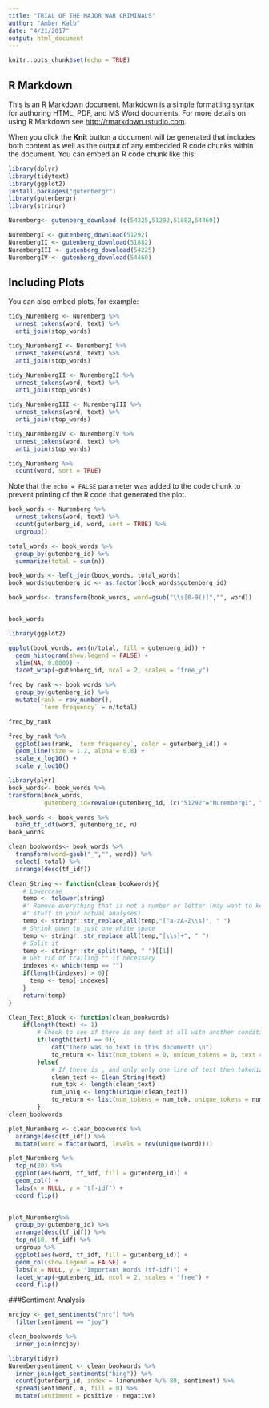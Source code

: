 ```yaml
---
title: "TRIAL OF THE MAJOR WAR CRIMINALS"
author: "Amber Kalb"
date: "4/21/2017"
output: html_document
---
```


```r
knitr::opts_chunk$set(echo = TRUE)
```

## R Markdown

This is an R Markdown document. Markdown is a simple formatting syntax for authoring HTML, PDF, and MS Word documents. For more details on using R Markdown see <http://rmarkdown.rstudio.com>.

When you click the **Knit** button a document will be generated that includes both content as well as the output of any embedded R code chunks within the document. You can embed an R code chunk like this:

```r
library(dplyr)
library(tidytext)
library(ggplot2)
install.packages("gutenbergr")
library(gutenbergr)
library(stringr)

Nuremberg<- gutenberg_download (c(54225,51292,51882,54460))

NurembergI <- gutenberg_download(51292)
NurembergII <- gutenberg_download(51882)
NurembergIII <- gutenberg_download(54225)
NurembergIV <- gutenberg_download(54460)
```

## Including Plots

You can also embed plots, for example:

```r
tidy_Nuremberg <- Nuremberg %>%
  unnest_tokens(word, text) %>%
  anti_join(stop_words)

tidy_NurembergI <- NurembergI %>%
  unnest_tokens(word, text) %>%
  anti_join(stop_words)

tidy_NurembergII <- NurembergII %>%
  unnest_tokens(word, text) %>%
  anti_join(stop_words)

tidy_NurembergIII <- NurembergIII %>%
  unnest_tokens(word, text) %>%
  anti_join(stop_words)

tidy_NurembergIV <- NurembergIV %>%
  unnest_tokens(word, text) %>%
  anti_join(stop_words)

tidy_Nuremberg %>%
  count(word, sort = TRUE)
```

Note that the `echo = FALSE` parameter was added to the code chunk to prevent printing of the R code that generated the plot.

```r
book_words <- Nuremberg %>%
  unnest_tokens(word, text) %>%
  count(gutenberg_id, word, sort = TRUE) %>%
  ungroup()

total_words <- book_words %>% 
  group_by(gutenberg_id) %>% 
  summarize(total = sum(n))

book_words <- left_join(book_words, total_words)
book_words$gutenberg_id <- as.factor(book_words$gutenberg_id)

book_words<- transform(book_words, word=gsub("\\s[0-9()]","", word))


book_words

```

```r

library(ggplot2)

ggplot(book_words, aes(n/total, fill = gutenberg_id)) +
  geom_histogram(show.legend = FALSE) +
  xlim(NA, 0.0009) +
  facet_wrap(~gutenberg_id, ncol = 2, scales = "free_y")
```

```r
freq_by_rank <- book_words %>% 
  group_by(gutenberg_id) %>% 
  mutate(rank = row_number(), 
         `term frequency` = n/total)

freq_by_rank
```

```r
freq_by_rank %>% 
  ggplot(aes(rank, `term frequency`, color = gutenberg_id)) + 
  geom_line(size = 1.2, alpha = 0.8) + 
  scale_x_log10() +
  scale_y_log10()
```




```r
library(plyr)
book_words<- book_words %>% 
transform(book_words,
          gutenberg_id=revalue(gutenberg_id, (c("51292"="NurembergI", "51882"="NurembergII", "54225"="NurembergIII", "54460"="NurembergIV"))))

book_words <- book_words %>%
  bind_tf_idf(word, gutenberg_id, n)
book_words
```

```r

clean_bookwords<- book_words %>%
  transform(word=gsub("_","", word)) %>% 
  select(-total) %>%
  arrange(desc(tf_idf))

Clean_String <- function(clean_bookwords){
    # Lowercase
    temp <- tolower(string)
    #' Remove everything that is not a number or letter (may want to keep more 
    #' stuff in your actual analyses). 
    temp <- stringr::str_replace_all(temp,"[^a-zA-Z\\s]", " ")
    # Shrink down to just one white space
    temp <- stringr::str_replace_all(temp,"[\\s]+", " ")
    # Split it
    temp <- stringr::str_split(temp, " ")[[1]]
    # Get rid of trailing "" if necessary
    indexes <- which(temp == "")
    if(length(indexes) > 0){
      temp <- temp[-indexes]
    } 
    return(temp)
}

Clean_Text_Block <- function(clean_bookwords)
    if(length(text) <= 1)
        # Check to see if there is any text at all with another conditional
        if(length(text) == 0){
            cat("There was no text in this document! \n")
            to_return <- list(num_tokens = 0, unique_tokens = 0, text = "")
        }else{
            # If there is , and only only one line of text then tokenize it
            clean_text <- Clean_String(text)
            num_tok <- length(clean_text)
            num_uniq <- length(unique(clean_text))
            to_return <- list(num_tokens = num_tok, unique_tokens = num_uniq, text = clean_text)
        }
clean_bookwords
```

```r

plot_Nuremberg <- clean_bookwords %>%
  arrange(desc(tf_idf)) %>%
  mutate(word = factor(word, levels = rev(unique(word))))

plot_Nuremberg %>% 
  top_n(20) %>%
  ggplot(aes(word, tf_idf, fill = gutenberg_id)) +
  geom_col() +
  labs(x = NULL, y = "tf-idf") +
  coord_flip() 
  
```


```r
plot_Nuremberg%>% 
  group_by(gutenberg_id) %>% 
  arrange(desc(tf_idf)) %>% 
  top_n(10, tf_idf) %>% 
  ungroup %>%
  ggplot(aes(word, tf_idf, fill = gutenberg_id)) +
  geom_col(show.legend = FALSE) +
  labs(x = NULL, y = "Important Words (tf-idf)") +
  facet_wrap(~gutenberg_id, ncol = 2, scales = "free") +
  coord_flip()
```

###Sentiment Analysis

```r
nrcjoy <- get_sentiments("nrc") %>% 
  filter(sentiment == "joy")

clean_bookwords %>%
  inner_join(nrcjoy)
```

```r
library(tidyr)
Nurembergsentiment <- clean_bookwords %>%
  inner_join(get_sentiments("bing")) %>%
  count(gutenberg_id, index = linenumber %/% 80, sentiment) %>%
  spread(sentiment, n, fill = 0) %>%
  mutate(sentiment = positive - negative)
```







